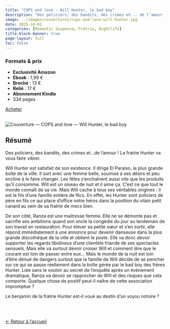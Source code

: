 ---
title: "COPS and love — Will Hunter, le bad boy"
description: "Des policiers, des bandits, des crimes et... de l'amour ! La fratrie Hunter va vous faire vibrer."
image: ../images/couvertures/cops-and-love-will-hunter.jpg
date: 2025-10-01
categories: [Romantic Suspense, Fratrie, Nightlife]
title-block-banner: true
page-layout: full
toc: false
---

<!-- ===== 1) FORMATS & PRIX EN PREMIER ===== -->
<section class="formats-prix-modern">

<div class="prix-left">
  <h3>Formats & prix</h3>
  <ul>
    <li><strong>Exclusivité Amazon</strong></li>
    <li><strong>Ebook</strong> : 1,99 €</li>
    <li><strong>Broché</strong> : 13 €</li>
    <li><strong>Relié</strong> : 17 €</li>
    <li><strong>Abonnement Kindle</strong></li>
    <li>334 pages</li>
  </ul>
</div>

<div class="prix-right">
  <a class="btn btn-primary"
     href="https://amzn.eu/d/81apyFK" 
     target="_blank" rel="noopener noreferrer" role="button" aria-label="Acheter sur Amazon">
     Acheter
  </a>
<br></br>

</div>

</section>

<!-- ===== 2) DEUX COLONNES INVERSÉES : PHOTO À GAUCHE, TEXTE À DROITE ===== -->
<section class="book-two-col reverse">

<div class="book-cover">
  <img src="../images/couvertures/cops-and-love-will-hunter.jpg" alt="Couverture — COPS and love — Will Hunter, le bad boy">
</div>

<div class="resume">

## Résumé

Des policiers, des bandits, des crimes et...de l'amour !
La fratrie Hunter va vous faire vibrer.

Will Hunter est satisfait de son existence. Il dirige El Paraìso, la plus grande boîte de la ville. Il sort avec une femme belle, soumise à ses désirs et peu encline à le faire changer. Les fêtes s'enchaînent aussi vite que les produits qu'il consomme. Will est un oiseau de nuit et il aime ça.
C'est ce que tout le monde connaît de sa vie.
Mais Will cache à tous ses véritables origines : il est le fils d'une famille entière de flics. En effet, les Hunter sont policiers de père en fils ce qui place d'office notre héros dans la position du vilain petit canard au sein de sa fratrie de mecs bien.

De son côté, Ranza est une maitresse femme. Elle ne se démonte pas et sacrifie ses ambitions quand son oncle la congédie du jour au lendemain de son travail en restauration. Pour élever sa petite sœur et s'en sortir, elle répond immédiatement à une annonce pour devenir danseuse dans la plus grande discothèque de la ville et obtient le poste. Elle va donc devoir supporter les regards libidineux d'une clientèle friande de ses spectacles sensuels. Mais elle va surtout devoir croiser Will et comment dire que le courant est loin de passer entre eux...
Mais le monde de la nuit est loin d'être dénué de dangers surtout que la famille de Will décide de se pencher sur ce qui se passe réellement dans la boîte gérée par le bad boy des frères Hunter. Liée sans le vouloir au secret de l'enquête après un évènement dramatique, Ranza va devoir se rapprocher de Will et des risques que cela comporte.
Quelque chose de positif peut-il naître de cette association impromptue ? 

Le benjamin de la fratrie Hunter est-il voué au destin d'un voyou notoire ?

</div>

</section>

<br></br>

<!-- ===== 3) RETOUR ===== -->
<div class="back-home">
  <a href="https://mogadarr.github.io/lire-mogadarr/romans/" class="btn-back" role="button" aria-label="Retour aux Romans">
    <span class="arrow">←</span> Retour à l’accueil
  </a>
</div>
